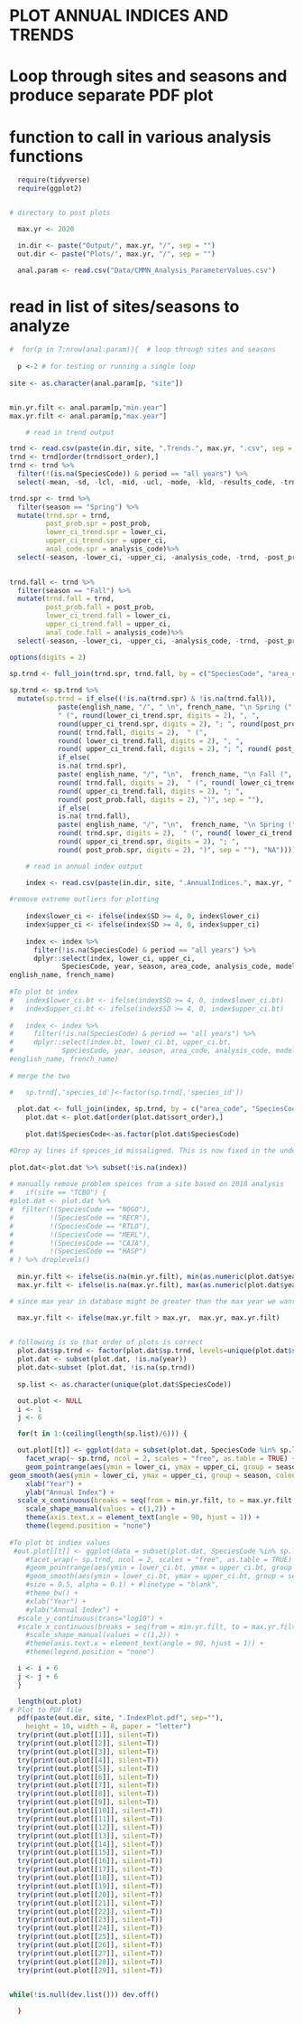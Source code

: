 # PLOT ANNUAL INDICES AND TRENDS

# Loop through sites and seasons and produce separate PDF plot
# function to call in various analysis functions

```r

  require(tidyverse)
  require(ggplot2)


# directory to post plots

  max.yr <- 2020

  in.dir <- paste("Output/", max.yr, "/", sep = "")
  out.dir <- paste("Plots/", max.yr, "/", sep = "")

  anal.param <- read.csv("Data/CMMN_Analysis_ParameterValues.csv")
```

# read in list of sites/seasons to analyze

```r

#  for(p in 7:nrow(anal.param)){  # loop through sites and seasons
    
  p <-2 # for testing or running a single loop
  
site <- as.character(anal.param[p, "site"])


min.yr.filt <- anal.param[p,"min.year"]
max.yr.filt <- anal.param[p,"max.year"]

	# read in trend output

trnd <- read.csv(paste(in.dir, site, ".Trends.", max.yr, ".csv", sep = ""))
trnd <- trnd[order(trnd$sort_order),]
trnd <- trnd %>%
  filter(!(is.na(SpeciesCode)) & period == "all years") %>%
  select(-mean, -sd, -lcl, -mid, -ucl, -mode, -kld, -results_code, -trnd_order, -model_type, -period, -years)

trnd.spr <- trnd %>%
  filter(season == "Spring") %>%
  mutate(trnd.spr = trnd,
         post_prob.spr = post_prob,
         lower_ci_trend.spr = lower_ci,
         upper_ci_trend.spr = upper_ci,
         anal_code.spr = analysis_code)%>%
  select(-season, -lower_ci, -upper_ci, -analysis_code, -trnd, -post_prob)
        

trnd.fall <- trnd %>%
  filter(season == "Fall") %>%
  mutate(trnd.fall = trnd,
         post_prob.fall = post_prob,
         lower_ci_trend.fall = lower_ci,
         upper_ci_trend.fall = upper_ci,
         anal_code.fall = analysis_code)%>%
  select(-season, -lower_ci, -upper_ci, -analysis_code, -trnd, -post_prob)

options(digits = 2)

sp.trnd <- full_join(trnd.spr, trnd.fall, by = c("SpeciesCode", "area_code", "site", "species_id", "sort_order", "english_name", "french_name")) 
  
sp.trnd <- sp.trnd %>%
  mutate(sp.trnd = if_else((!is.na(trnd.spr) & !is.na(trnd.fall)), 
			paste(english_name, "/", " \n", french_name, "\n Spring (", anal_code.spr, ") : ", round(trnd.spr, digits = 2),  
			" (", round(lower_ci_trend.spr, digits = 2), ", ",
			round(upper_ci_trend.spr, digits = 2), "; ", round(post_prob.spr, digits = 2), ")\n Fall (", anal_code.fall, ") : ", 
			round( trnd.fall, digits = 2),  " (",
			round( lower_ci_trend.fall, digits = 2), ", ",
			round( upper_ci_trend.fall, digits = 2), "; ", round( post_prob.fall, digits = 2), ")", sep = ""), 
			if_else(
			is.na( trnd.spr), 
			paste( english_name, "/", "\n",  french_name, "\n Fall (", anal_code.fall, ") : ", 
			round( trnd.fall, digits = 2),  " (", round( lower_ci_trend.fall, digits = 2), ", ",
			round( upper_ci_trend.fall, digits = 2), "; ", 
			round( post_prob.fall, digits = 2), ")", sep = ""), 
			if_else(
			is.na( trnd.fall),
			paste( english_name, "/", "\n",  french_name, "\n Spring (", anal_code.spr, ") : ", 
			round( trnd.spr, digits = 2),  " (", round( lower_ci_trend.spr, digits = 2), ", ", 
			round( upper_ci_trend.spr, digits = 2), "; ", 
			round( post_prob.spr, digits = 2), ")", sep = ""), "NA"))))

	# read in annual index output

	index <- read.csv(paste(in.dir, site, ".AnnualIndices.", max.yr, ".csv", sep = ""))
 
#remove extreme outliers for plotting
	
	index$lower_ci <- ifelse(index$SD >= 4, 0, index$lower_ci)
	index$upper_ci <- ifelse(index$SD >= 4, 0, index$upper_ci)
	
	index <- index %>%
	  filter(!is.na(SpeciesCode) & period == "all years") %>%
	  dplyr::select(index, lower_ci, upper_ci,
	         SpeciesCode, year, season, area_code, analysis_code, model_type, species_id, #sort_order, 
english_name, french_name)
	
#To plot bt index 	
#	index$lower_ci.bt <- ifelse(index$SD >= 4, 0, index$lower_ci.bt)
#	index$upper_ci.bt <- ifelse(index$SD >= 4, 0, index$upper_ci.bt)
	
#	index <- index %>%
#	  filter(!is.na(SpeciesCode) & period == "all years") %>%
#	  dplyr::select(index.bt, lower_ci.bt, upper_ci.bt,
#	         SpeciesCode, year, season, area_code, analysis_code, model_type, species_id, #sort_order, 
#english_name, french_name)
	
# merge the two

#	sp.trnd[,'species_id']<-factor(sp.trnd[,'species_id'])
	
  plot.dat <- full_join(index, sp.trnd, by = c("area_code", "SpeciesCode", "species_id", "english_name", "french_name"))
	plot.dat <- plot.dat[order(plot.dat$sort_order),]
	
	plot.dat$SpeciesCode<-as.factor(plot.dat$SpeciesCode)

#Drop ay lines if speices_id missaligned. This is now fixed in the underlying code and will not happen again. 
	
plot.dat<-plot.dat %>% subset(!is.na(index))
	
# manually remove problem speices from a site based on 2018 analysis
#	if(site == "TCBO") {
#plot.dat <- plot.dat %>%
#  filter(!(SpeciesCode == "NOGO"), 
#         !(SpeciesCode == "RECR"), 
#         !(SpeciesCode == "RTLO"),  
#         !(SpeciesCode == "MERL"),
#         !(SpeciesCode == "CAJA"), 
#         !(SpeciesCode == "HASP")
# ) %>% droplevels()
	
  min.yr.filt <- ifelse(is.na(min.yr.filt), min(as.numeric(plot.dat$year)), min.yr.filt)
  max.yr.filt <- ifelse(is.na(max.yr.filt), max(as.numeric(plot.dat$year)), max.yr.filt)

# since max year in database might be greater than the max year we want to analyze, second filter

  max.yr.filt <- ifelse(max.yr.filt > max.yr,  max.yr, max.yr.filt)

 
# following is so that order of plots is correct
  plot.dat$sp.trnd <- factor(plot.dat$sp.trnd, levels=unique(plot.dat$sp.trnd))
  plot.dat <- subset(plot.dat, !is.na(year))
  plot.dat<-subset (plot.dat, !is.na(sp.trnd))
  
  sp.list <- as.character(unique(plot.dat$SpeciesCode))

  out.plot <- NULL
  i <- 1
  j <- 6

  for(t in 1:(ceiling(length(sp.list)/6))) {

  out.plot[[t]] <- ggplot(data = subset(plot.dat, SpeciesCode %in% sp.list[i:j]), aes(x = as.numeric(year), y = index, colour = season, shape = season)) +
	facet_wrap(~ sp.trnd, ncol = 2, scales = "free", as.table = TRUE) +
	geom_pointrange(aes(ymin = lower_ci, ymax = upper_ci, group = season, shape = season, width =1), size = 0.4) +
geom_smooth(aes(ymin = lower_ci, ymax = upper_ci, group = season, colour = season, fill = season, linetype = season), method = "loess",	size = 0.5, alpha = 0.1) + 
	xlab("Year") +
	ylab("Annual Index") +
  scale_x_continuous(breaks = seq(from = min.yr.filt, to = max.yr.filt, by = 4)) +
	scale_shape_manual(values = c(1,2)) +
	theme(axis.text.x = element_text(angle = 90, hjust = 1)) +
	theme(legend.position = "none")
  
#To plot bt indiex values
 #out.plot[[t]] <- ggplot(data = subset(plot.dat, SpeciesCode %in% sp.list[i:j]), aes(x = as.numeric(year), y = index.bt, colour = season, shape = season)) +
	#facet_wrap(~ sp.trnd, ncol = 2, scales = "free", as.table = TRUE) +
	#geom_pointrange(aes(ymin = lower_ci.bt, ymax = upper_ci.bt, group = season, shape = season, width =1), size = 0.4) +
	#geom_smooth(aes(ymin = lower_ci.bt, ymax = upper_ci.bt, group = season, colour = season, fill = season, linetype = season), method = "loess",
	#size = 0.5, alpha = 0.1) + #linetype = "blank", 
	#theme_bw() +
	#xlab("Year") +
	#ylab("Annual Index") +
  #scale_y_continuous(trans="log10") +
  #scale_x_continuous(breaks = seq(from = min.yr.filt, to = max.yr.filt, by = 4)) +
	#scale_shape_manual(values = c(1,2)) +
	#theme(axis.text.x = element_text(angle = 90, hjust = 1)) +
	#theme(legend.position = "none")

  i <- i + 6
  j <- j + 6
  }

  length(out.plot)
# Plot to PDF file
  pdf(paste(out.dir, site, ".IndexPlot.pdf", sep=""),
	height = 10, width = 8, paper = "letter")
  try(print(out.plot[[1]], silent=T))
  try(print(out.plot[[2]], silent=T))
  try(print(out.plot[[3]], silent=T))
  try(print(out.plot[[4]], silent=T))
  try(print(out.plot[[5]], silent=T))
  try(print(out.plot[[6]], silent=T))
  try(print(out.plot[[7]], silent=T))
  try(print(out.plot[[8]], silent=T))
  try(print(out.plot[[9]], silent=T))
  try(print(out.plot[[10]], silent=T))
  try(print(out.plot[[11]], silent=T))
  try(print(out.plot[[12]], silent=T))
  try(print(out.plot[[13]], silent=T))
  try(print(out.plot[[14]], silent=T))
  try(print(out.plot[[15]], silent=T))
  try(print(out.plot[[16]], silent=T))
  try(print(out.plot[[17]], silent=T))
  try(print(out.plot[[18]], silent=T))
  try(print(out.plot[[19]], silent=T))
  try(print(out.plot[[20]], silent=T))
  try(print(out.plot[[21]], silent=T))
  try(print(out.plot[[22]], silent=T))
  try(print(out.plot[[23]], silent=T))
  try(print(out.plot[[24]], silent=T))
  try(print(out.plot[[25]], silent=T))
  try(print(out.plot[[26]], silent=T))
  try(print(out.plot[[27]], silent=T))
  try(print(out.plot[[28]], silent=T))
  try(print(out.plot[[29]], silent=T))


while(!is.null(dev.list())) dev.off()
 
  }

```